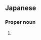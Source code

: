 ==Japanese==
{{ja-kanjitab|あか|さか}}

===Proper noun===
{{ja-pos|あかさか|proper}}

# {{surname|lang=ja|sort=あかさか}}